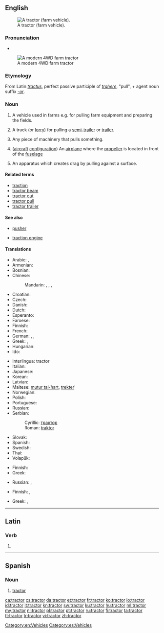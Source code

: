 ==English==
{{wikipedia}}
[[Image:Massey Ferguson 175 red tractor September 2005.jpg|thumb|right|A tractor (farm vehicle).]]

===Pronunciation===
* {{audio|en-us-tractor.ogg|Audio (US)}}

[[Image:Modern-tractor.jpg|thumb|A modern 4WD farm tractor]]

===Etymology===
From Latin ''[[tractus]]'', perfect passive participle of ''[[trahere]]'', "pull", + agent noun suffix ''[[-or]]''.

===Noun===
{{en-noun}}

# {{context|agriculture}} A vehicle used in farms e.g. for pulling farm equipment and preparing the fields.
# {{US}} A truck (or [[lorry]]) for pulling a [[semi-trailer]] or [[trailer]].<!-- we don't use this in Australia - not sure about UK -->
# Any piece of machinery that pulls something.
# {{aviation}} ([[aircraft]] [[configuration]]) An [[airplane]] where the [[propeller]] is located in front of the [[fuselage]]
# {{rfv-sense}} An apparatus which creates drag by pulling against a surface.

====Related terms====
* [[traction]]
* [[tractor beam]]
* [[tractor out]]
* [[tractor pull]]
* [[tractor trailer]]

====See also====
* {{sense|aviation}} [[pusher]]
* {{sense|agriculture}} [[traction engine]]

====Translations====
{{trans-top|farm vehicle}}
* Arabic: {{t|ar|جرار|m|tr=jaraar}},  {{t|ar|تراكتور|m|tr=taraaktuur}}
* Armenian: {{t|hy|տրակտոր|tr=traktor|sc=Armn}}
* Bosnian: {{t-|bs|traktor|m}}
* Chinese:
*: Mandarin: {{t|cmn|拖拉機|sc=Hani}},  {{t|cmn|拖拉机|tr=tuōlājī|sc=Hani}},  {{t|cmn|鐵牛|sc=Hani}},  {{t|cmn|铁牛|tr=tiěniú|sc=Hani}}
* Croatian: {{t-|hr|traktor|m}}
* Czech: {{t-|cs|traktor|m}}
* Danish: {{t+|da|traktor}}
* Dutch: {{t+|nl|tractor}}
* Esperanto: {{t|eo|traktoro}}
* Faroese: {{t|fo|traktorur|m}}
* Finnish: {{t-|fi|traktori}}
* French: {{t+|fr|tracteur|m}}
* German: {{t+|de|Traktor|m}}, {{qualifier|North German}} {{t|de|Trecker|m}}, {{t|de|Schlepper|m}}
* Greek: {{t-|el|ελκυστήρας|m|tr=elkystíras}}, {{qualifier|colloquial}} {{t+|el|τρακτέρ|n|tr=traktér}}
* Hungarian: {{t+|hu|traktor}}
* Ido: {{t|io|traktoro}}
{{trans-mid}}
* Interlingua: tractor
* Italian: {{t+|it|trattore|m}}
* Japanese: {{t-|ja|トラクター|tr=torakutā}}
* Korean: {{t-|ko|트랙타|tr=teuraekteo|sc=Hang}}
* Latvian: {{t|lv|traktors|xs=Latvian}}
* Maltese: [[mutur tal-ħart]], [[trekter]]'
* Norwegian: {{t-|no|traktor|m}}
* Polish: {{t+|pl|traktor|m}}
* Portuguese: {{t+|pt|trator|m}}
* Russian: {{t+|ru|трактор|m|tr=tráktor}}
* Serbian:
*: Cyrillic: [[трактор#Serbian|трактор]] {{m}}
*: Roman: [[traktor#Serbian|traktor]] {{m}}
* Slovak: {{t-|sk|traktor|m}}
* Spanish: {{t-|es|tractor|m}}
* Swedish: {{t+|sv|traktor}}
* Thai: {{t|th|รถแทรกเตอร์|tr=rót-trâek-dtêr}}
* Volapük: {{t|vo|träktor}}
{{trans-bottom}}

{{trans-top|truck (or lorry) for pulling a trailer}}
* Finnish: {{t-|fi|vetoauto}}
* Greek: {{t+|el|γερανός|m|tr=geranós}}
{{trans-mid}}
* Russian: {{t+|ru|трактор-тягач|m|tr=tráktor-tjagáč}}, {{t+|ru|тягач|m|tr=tjagáč}}
{{trans-bottom}}

{{trans-top|any piece of machinery that pulls something}}
* Finnish: {{t|fi|vetolaite}},  {{t+|fi|veturi}}
{{trans-mid}}
* Greek: {{t+|el|γερανός|m|tr=geranós}}, {{t-|el|ελκυστήρας|m|tr=elkystíras}}
{{trans-bottom}}

{{trans-top|aircraft configuration}}
{{trans-mid}}
{{trans-bottom}}

{{trans-top|apparatus which creates drag by pulling against a surface}}
{{trans-mid}}
{{trans-bottom}}

[[Category:en:Vehicles]]

----

==Latin==

===Verb===
{{la-verb-form|tractor}}

# {{conjugation of|tracto|tractō|1|s|pres|pass|ind|lang=la}}

----

==Spanish==

===Noun===
{{es-noun|m|pl=tractores}}

# [[#English|tractor]]

[[Category:es:Vehicles]]

[[ca:tractor]]
[[cs:tractor]]
[[da:tractor]]
[[et:tractor]]
[[fr:tractor]]
[[ko:tractor]]
[[io:tractor]]
[[id:tractor]]
[[it:tractor]]
[[kn:tractor]]
[[sw:tractor]]
[[ku:tractor]]
[[hu:tractor]]
[[ml:tractor]]
[[my:tractor]]
[[nl:tractor]]
[[pl:tractor]]
[[pt:tractor]]
[[ru:tractor]]
[[fi:tractor]]
[[ta:tractor]]
[[tt:tractor]]
[[tr:tractor]]
[[vi:tractor]]
[[zh:tractor]]